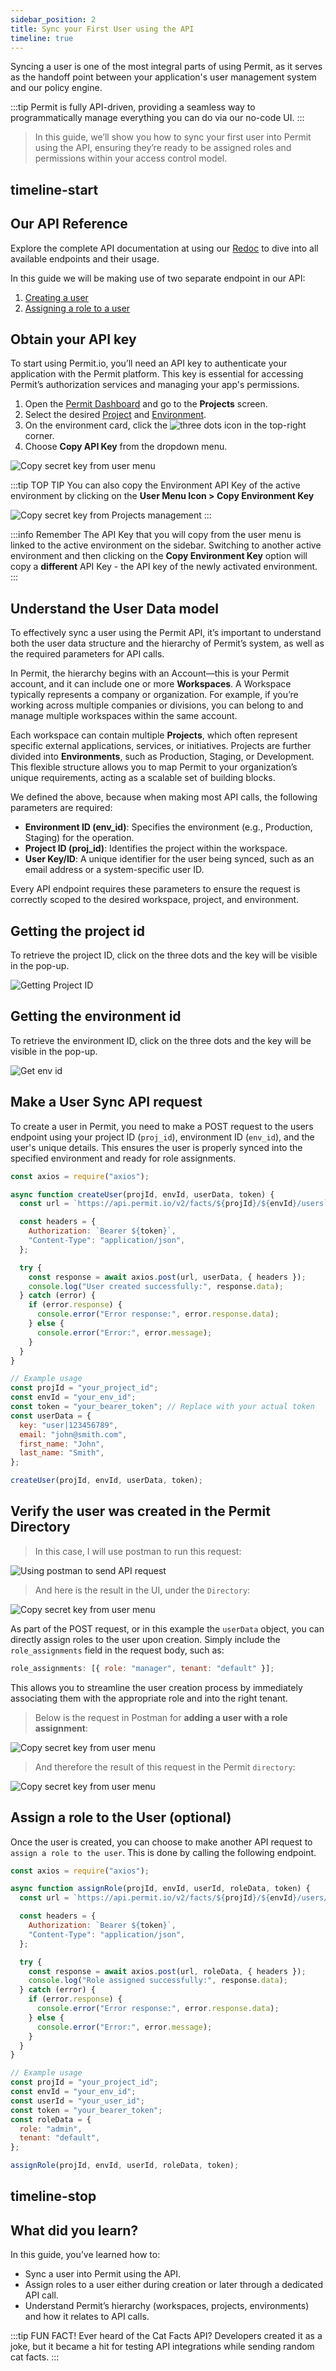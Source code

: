 ```yaml
---
sidebar_position: 2
title: Sync your First User using the API
timeline: true
---
```


Syncing a user is one of the most integral parts of using Permit, as it serves as the handoff point
between your application's user management system and our policy engine.

:::tip
Permit is fully API-driven, providing a seamless way to programmatically manage everything you can do via our
no-code UI.
:::

> In this guide, we’ll show you how to sync your first user into Permit using the API, ensuring they’re ready to be
> assigned roles and permissions within your access control model.

## timeline-start

## Our API Reference

Explore the complete API documentation at using our [Redoc](https://api.permit.io/v2/redoc) to dive into all available
endpoints and their usage.

In this guide we will be making use of two separate endpoint in our API:

1. [Creating a user](https://api.permit.io/v2/redoc#tag/Users/operation/create_user)
2. [Assigning a role to a user](https://api.permit.io/v2/redoc#tag/Users/operation/assign_role_to_user)

## Obtain your API key

To start using Permit.io, you’ll need an API key to authenticate your application with the Permit platform. This key is
essential for accessing Permit’s authorization services and managing your app's permissions.

1. Open the [Permit Dashboard](https://app.permit.io/) and go to the **Projects** screen.
2. Select the desired [Project](/overview/glossary#projects) and [Environment](/overview/glossary#environment).
3. On the environment card, click the ![three dots icon](/ui-videos/getting-started/connecting-your-app/dots.png) in the
   top-right corner.
4. Choose **Copy API Key** from the dropdown menu.

<img
  src="/img/updated/quickstart/sdk-key-1.png"
  alt="Copy secret key from user menu"
  data-zoomable
/>

:::tip TOP TIP
You can also copy the Environment API Key of the active environment by clicking on the **User Menu Icon > Copy Environment
Key**

<img
  src="/img/updated/quickstart/sdk-key-2.png"
  alt="Copy secret key from Projects management"
  data-zoomable
/>
:::

:::info Remember
The API Key that you will copy from the user menu is linked to the active environment on the sidebar.
Switching to another active environment and then clicking on the **Copy Environment Key** option will copy a **different**
API Key - the API key of the newly activated environment.
:::

## Understand the User Data model

To effectively sync a user using the Permit API, it’s important to understand both the user data structure and the hierarchy
of Permit’s system, as well as the required parameters for API calls.

In Permit, the hierarchy begins with an Account—this is your Permit account, and it can include one or more **Workspaces**.
A Workspace typically represents a company or organization. For example, if you’re working across multiple companies or
divisions, you can belong to and manage multiple workspaces within the same account.

Each workspace can contain multiple **Projects**, which often represent specific external applications, services, or
initiatives. Projects are further divided into **Environments**, such as Production, Staging, or Development. This
flexible structure allows you to map Permit to your organization’s unique requirements, acting as a scalable set of
building blocks.

We defined the above, because when making most API calls, the following parameters are required:

- **Environment ID (env_id)**: Specifies the environment (e.g., Production, Staging) for the operation.
- **Project ID (proj_id)**: Identifies the project within the workspace.
- **User Key/ID**: A unique identifier for the user being synced, such as an email address or a system-specific user ID.

Every API endpoint requires these parameters to ensure the request is correctly scoped to the desired workspace, project,
and environment.

## Getting the project id

To retrieve the project ID, click on the three dots and the key will be visible in the pop-up.

![Getting Project ID](/ui-videos/project-and-env/project-id.png)

## Getting the environment id

To retrieve the environment ID, click on the three dots and the key will be visible in the pop-up.

![Get env id](/ui-videos/workspace-settings/getting-env-id.png)

## Make a User Sync API request

To create a user in Permit, you need to make a POST request to the users endpoint using your project ID (`proj_id`),
environment ID (`env_id`), and the user's unique details. This ensures the user is properly synced into the specified environment
and ready for role assignments.

```js title="https://api.permit.io/v2/facts/${projId}/${envId}/users"
const axios = require("axios");

async function createUser(projId, envId, userData, token) {
  const url = `https://api.permit.io/v2/facts/${projId}/${envId}/users`;

  const headers = {
    Authorization: `Bearer ${token}`,
    "Content-Type": "application/json",
  };

  try {
    const response = await axios.post(url, userData, { headers });
    console.log("User created successfully:", response.data);
  } catch (error) {
    if (error.response) {
      console.error("Error response:", error.response.data);
    } else {
      console.error("Error:", error.message);
    }
  }
}

// Example usage
const projId = "your_project_id";
const envId = "your_env_id";
const token = "your_bearer_token"; // Replace with your actual token
const userData = {
  key: "user|123456789",
  email: "john@smith.com",
  first_name: "John",
  last_name: "Smith",
};

createUser(projId, envId, userData, token);
```

## Verify the user was created in the Permit Directory

> In this case, I will use postman to run this request:

<img
  src="/img/updated/walkthroughs/api-request-no-role.png"
  alt="Using postman to send API request"
  data-zoomable
/>

> And here is the result in the UI, under the `Directory`:

<img
  src="/img/updated/walkthroughs/api-request-success.png"
  alt="Copy secret key from user menu"
  data-zoomable
/>

As part of the POST request, or in this example the `userData` object, you can directly assign roles to the user upon creation. Simply include the `role_assignments`
field in the request body, such as:

```js
role_assignments: [{ role: "manager", tenant: "default" }];
```

This allows you to streamline the user creation process by immediately associating them with the appropriate role and into the
right tenant.

> Below is the request in Postman for **adding a user with a role assignment**:

<img
  src="/img/updated/walkthroughs/api-request-role.png"
  alt="Copy secret key from user menu"
  data-zoomable
/>

> And therefore the result of this request in the Permit `directory`:

<img
  src="/img/updated/walkthroughs/api-request-success-2.png"
  alt="Copy secret key from user menu"
  data-zoomable
/>

## Assign a role to the User (optional)

Once the user is created, you can choose to make another API request to `assign a role to the user`. This is done by calling the
following endpoint.

```js title="https://api.permit.io/v2/facts/{proj_id}/{env_id}/users/{user_id}/roles"
const axios = require("axios");

async function assignRole(projId, envId, userId, roleData, token) {
  const url = `https://api.permit.io/v2/facts/${projId}/${envId}/users/${userId}/roles`;

  const headers = {
    Authorization: `Bearer ${token}`,
    "Content-Type": "application/json",
  };

  try {
    const response = await axios.post(url, roleData, { headers });
    console.log("Role assigned successfully:", response.data);
  } catch (error) {
    if (error.response) {
      console.error("Error response:", error.response.data);
    } else {
      console.error("Error:", error.message);
    }
  }
}

// Example usage
const projId = "your_project_id";
const envId = "your_env_id";
const userId = "your_user_id";
const token = "your_bearer_token";
const roleData = {
  role: "admin",
  tenant: "default",
};

assignRole(projId, envId, userId, roleData, token);
```

## timeline-stop

## What did you learn?

In this guide, you’ve learned how to:

- Sync a user into Permit using the API.
- Assign roles to a user either during creation or later through a dedicated API call.
- Understand Permit’s hierarchy (workspaces, projects, environments) and how it relates to API calls.

:::tip FUN FACT!
Ever heard of the Cat Facts API? Developers created it as a joke, but it became a hit for testing API integrations while
sending random cat facts.
:::
